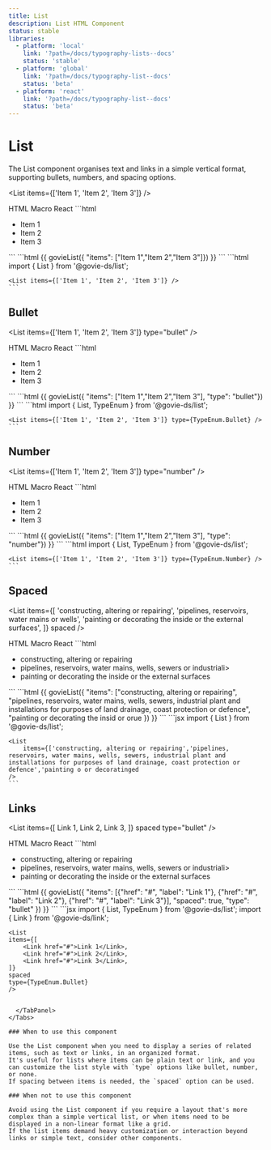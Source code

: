 ```yaml
---
title: List
description: List HTML Component
status: stable
libraries:
  - platform: 'local'
    link: '?path=/docs/typography-lists--docs'
    status: 'stable'
  - platform: 'global'
    link: '?path=/docs/typography-list--docs'
    status: 'beta'
  - platform: 'react'
    link: '?path=/docs/typography-list--docs'
    status: 'beta'
---
```


# List

<ComponentStatusBlock componentId="list" />

The List component organises text and links in a simple vertical format, supporting bullets, numbers, and spacing options.

<List items={['Item 1', 'Item 2', 'Item 3']} />

<Tabs id="tab0">
  <TabList>
    <TabItem value="tab01" checked>HTML</TabItem>
    <TabItem value="tab02">Macro</TabItem>
    <TabItem value="tab03">React</TabItem>
  </TabList>
  <TabPanel value="tab01">        
    ```html
    <ul class="gi-list">
        <li>Item 1</li>
        <li>Item 2</li>
        <li>Item 3</li>
    </ul>
    ```
  </TabPanel>
  <TabPanel value="tab02">        
    ```html
    {{ govieList({ "items": ["Item 1","Item 2","Item 3"]}) }}
    ```
  </TabPanel>
  <TabPanel value="tab03">
    ```html
    import { List } from '@govie-ds/list';

    <List items={['Item 1', 'Item 2', 'Item 3']} />
    ```

  </TabPanel>
</Tabs>

## Bullet

<List items={['Item 1', 'Item 2', 'Item 3']} type="bullet" />

<Tabs id="tab1">
  <TabList>
    <TabItem value="tab11" checked>HTML</TabItem>
    <TabItem value="tab12">Macro</TabItem>
    <TabItem value="tab13">React</TabItem>
  </TabList>
  <TabPanel value="tab11">        
    ```html
    <ul class="gi-list-bullet">
        <li>Item 1</li>
        <li>Item 2</li>
        <li>Item 3</li>
    </ul>
    ```
  </TabPanel>
  <TabPanel value="tab12">        
    ```html
    {{ govieList({ "items": ["Item 1","Item 2","Item 3"], "type": "bullet"}) }}
    ```
  </TabPanel>
  <TabPanel value="tab13">
    ```html
    import { List, TypeEnum } from '@govie-ds/list';

    <List items={['Item 1', 'Item 2', 'Item 3']} type={TypeEnum.Bullet} />
    ```

  </TabPanel>
</Tabs>

## Number

<List items={['Item 1', 'Item 2', 'Item 3']} type="number" />

<Tabs id="tab2">
  <TabList>
    <TabItem value="tab21" checked>HTML</TabItem>
    <TabItem value="tab22">Macro</TabItem>
    <TabItem value="tab23">React</TabItem>
  </TabList>
  <TabPanel value="tab21">        
    ```html
    <ul class="gi-list-number">
        <li>Item 1</li>
        <li>Item 2</li>
        <li>Item 3</li>
    </ul>
    ```
  </TabPanel>
  <TabPanel value="tab12" >        
    ```html
    {{ govieList({ "items": ["Item 1","Item 2","Item 3"], "type": "number"}) }}
    ```
  </TabPanel>
  <TabPanel value="tab13" key="tab13-0">
    ```html
    import { List, TypeEnum } from '@govie-ds/list';

    <List items={['Item 1', 'Item 2', 'Item 3']} type={TypeEnum.Number} />
    ```

  </TabPanel>
</Tabs>

## Spaced

<List
  items={[
    'constructing, altering or repairing',
    'pipelines, reservoirs, water mains or wells',
    'painting or decorating the inside or the external surfaces',
  ]}
  spaced
/>

<Tabs id="tab3">
  <TabList>
    <TabItem value="tab31" checked>HTML</TabItem>
    <TabItem value="tab32">Macro</TabItem>
    <TabItem value="tab33">React</TabItem>
  </TabList>
<TabPanel value="tab31">
  ```html
  <ul class="gi-list gi-list-spaced">
    <li>constructing, altering or repairing</li>
    <li>pipelines, reservoirs, water mains, wells, sewers or industriali>
    <li>painting or decorating the inside or the external surfaces</li>
  </ul>
  ```
</TabPanel>

  <TabPanel value="tab32">        
    ```html
    {{ govieList({ 
        "items": ["constructing, altering or repairing", "pipelines, reservoirs, water mains, wells, sewers, industrial plant and installations for purposes of land drainage, coast protection or defence", "painting or decorating the insid or orue
     })
    }}
    ```
  </TabPanel>

  <TabPanel value="tab33">        
    ```jsx
    import { List } from '@govie-ds/list';

    <List
        items={['constructing, altering or repairing','pipelines, reservoirs, water mains, wells, sewers, industrial plant and installations for purposes of land drainage, coast protection or defence','painting o or decoratinged
    />
    ```

  </TabPanel>
</Tabs>

## Links

<List
  items={[
    <Link href="#">Link 1</Link>,
    <Link href="#">Link 2</Link>,
    <Link href="#">Link 3</Link>,
  ]}
  spaced
  type="bullet"
/>

<Tabs id="tab4">
  <TabList>
    <TabItem value="tab41" checked>HTML</TabItem>
    <TabItem value="tab42">Macro</TabItem>
    <TabItem value="tab43">React</TabItem>
  </TabList>
<TabPanel value="tab41">
  ```html
  <ul class="gi-list-bullet gi-list-spaced">
    <li>constructing, altering or repairing</li>
    <li>pipelines, reservoirs, water mains, wells, sewers or industriali>
    <li>painting or decorating the inside or the external surfaces</li>
  </ul>
  ```
</TabPanel>

  <TabPanel value="tab42">        
    ```html
    {{ govieList({ 
        "items": [{"href": "#", "label": "Link 1"}, {"href": "#", "label": "Link 2"}, {"href": "#", "label": "Link 3"}], 
        "spaced": true,
        "type": "bullet"
     })
    }}
    ```
  </TabPanel>

  <TabPanel value="tab43">        
    ```jsx
    import { List, TypeEnum } from '@govie-ds/list';
    import { Link } from '@govie-ds/link';

    <List
    items={[
        <Link href="#">Link 1</Link>,
        <Link href="#">Link 2</Link>,
        <Link href="#">Link 3</Link>,
    ]}
    spaced
    type={TypeEnum.Bullet}
    />

```

  </TabPanel>
</Tabs>

### When to use this component

Use the List component when you need to display a series of related items, such as text or links, in an organized format.
It's useful for lists where items can be plain text or link, and you can customize the list style with `type` options like bullet, number, or none.
If spacing between items is needed, the `spaced` option can be used.

### When not to use this component

Avoid using the List component if you require a layout that's more complex than a simple vertical list, or when items need to be displayed in a non-linear format like a grid.
If the list items demand heavy customization or interaction beyond links or simple text, consider other components.
```
